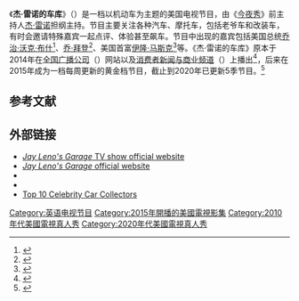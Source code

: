 {{NoteTA
|1=zh-hk:積;zh-cn:杰;zh-tw:傑;
|2=zh-hk:連奴;zh-cn:雷诺;zh-tw:雷諾;
|3=zh-hans:乔治·沃克·布什; zh-tw:喬治·沃克·布希; zh-hk:喬治·獲加·布殊;
}}
《'''杰·雷诺的车库'''》（{{lang-en|''Jay Leno's Garage''}}）是一档以机动车为主题的美国电视节目，由《[[今夜秀|今夜秀]]》前主持人[[杰·雷诺|杰·雷诺]]担纲主持。节目主要关注各种汽车、摩托车，包括老爷车和改装车，有时会邀请特殊嘉宾一起点评、体验甚至飙车。节目中出现的嘉宾包括美国总统[[乔治·沃克·布什|乔治·沃克·布什]]<ref>{{Cite news | url = https://fordauthority.com/2020/07/jay-leno-takes-a-spin-in-george-w-bushs-f-150-king-ranch-video/ | title = Jay Leno Takes A Spin in George W. Bush’s F-150 King Ranch: Video | work = Ford | date = 2020-07-30 | accessdate = 2021-02-09 | archive-date = 2021-01-05 | archive-url = https://web.archive.org/web/20210105023814/https://fordauthority.com/2020/07/jay-leno-takes-a-spin-in-george-w-bushs-f-150-king-ranch-video/ | dead-url = no }}</ref>、[[乔·拜登|乔·拜登]]<ref>{{Cite news | url = https://www.cnbc.com/2016/11/10/joe-biden-and-colin-powell-drag-race-67-corvettes.html | title = Joe Biden and Colin Powell drag race their ’67 and 2015 Corvettes | date = 2016-11-10 | accessdate = 2021-02-09 | archive-date = 2021-01-25 | archive-url = https://web.archive.org/web/20210125174128/https://www.cnbc.com/2016/11/10/joe-biden-and-colin-powell-drag-race-67-corvettes.html | dead-url = no }}</ref>、美国首富[[伊隆·马斯克|伊隆·马斯克]]<ref>{{Cite news | url = https://www.theverge.com/2020/5/28/21273140/jay-leno-elon-musk-tesla-cybertruck-boring-company-tunnel | title = Jay Leno drives Tesla’s Cybertruck through Elon Musk’s Boring Company tunnel | work = The Verge | date = 2020-05-28 | accessdate = 2021-02-09 | archive-date = 2021-03-09 | archive-url = https://web.archive.org/web/20210309010538/https://www.theverge.com/2020/5/28/21273140/jay-leno-elon-musk-tesla-cybertruck-boring-company-tunnel | dead-url = no }}</ref>等。《杰·雷诺的车库》原本于2014年在[[全国广播公司|全国广播公司]]（{{lang|en|NBC}}）网站以及[[消费者新闻与商业频道|消费者新闻与商业频道]]（{{lang|en|CNBC}}）上播出<ref>{{cite news|title=Late-Night Legend Jay Leno Drives to CNBC Primetime|url=https://www.cnbc.com/id/102089424|access-date=May 21, 2015|work=CNBC (News Release)|date=October 14, 2014|archive-date=2015-05-09|archive-url=https://web.archive.org/web/20150509114409/http://www.cnbc.com/id/102089424|dead-url=no}}</ref>，后来在2015年成为一档每周更新的黄金档节目，截止到2020年已更新5季节目。<ref name=garageuso>{{cite news|title=It's Official: Jay Leno Hosting Primetime CNBC Series|url=https://www.hollywoodreporter.com/live-feed/official-jay-leno-hosting-primetime-740970|access-date=May 21, 2015|work=The Hollywood Reporter|date=October 14, 2014|archive-date=2021-02-13|archive-url=https://web.archive.org/web/20210213003803/https://www.hollywoodreporter.com/live-feed/official-jay-leno-hosting-primetime-740970|dead-url=no}}</ref>

== 参考文献 ==
{{Reflist}}

== 外部链接 ==
* [https://www.cnbc.com/jay-lenos-garage/ ''Jay Leno's Garage'' TV show official website] {{Wayback|url=https://www.cnbc.com/jay-lenos-garage/ |date=20210323205507 }}
* [http://www.jaylenosgarage.com ''Jay Leno's Garage'' official website] {{Wayback|url=http://www.jaylenosgarage.com/ |date=20080123135425 }}
* {{IMDb title|2059823|Jay Leno's Garage}}
* {{TV Guide|596123}}
* [https://www.youtube.com/watch?v=aI0brXWE_Cs#t=10m56s Top 10 Celebrity Car Collectors] {{Wayback|url=https://www.youtube.com/watch?v=aI0brXWE_Cs#t=10m56s |date=20201212183020 }}

{{DEFAULTSORT:Jay Leno's Garage}}
[[Category:英语电视节目|Category:英语电视节目]]
[[Category:2015年開播的美國電視影集|Category:2015年開播的美國電視影集]]
[[Category:2010年代美國電視真人秀|Category:2010年代美國電視真人秀]]
[[Category:2020年代美國電視真人秀|Category:2020年代美國電視真人秀]]